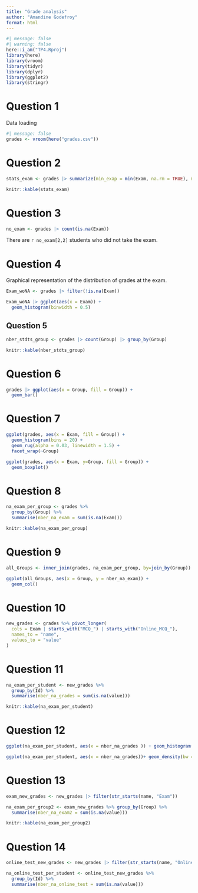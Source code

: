 ```yaml
---
title: "Grade analysis"
author: "Amandine Godefroy"
format: html
---
```


```r
#| message: false
#| warning: false
here::i_am("TP4.Rproj")
library(here)
library(vroom)
library(tidyr)
library(dplyr)
library(ggplot2)
library(stringr)
```

# Question 1

Data loading
```r
#| message: false
grades <- vroom(here("grades.csv"))
```

# Question 2

```r
stats_exam <- grades |> summarize(min_exap = min(Exam, na.rm = TRUE), max_exam = max(Exam, na.rm = TRUE), avg_exam = mean(Exam, na.rm = TRUE), med_exam = median(Exam, na.rm = TRUE))

knitr::kable(stats_exam)
```

# Question 3

```r
no_exam <- grades |> count(is.na(Exam))
```
There are `r no_exam[2,2]` students who did not take the exam.

# Question 4

Graphical representation of the distribution of grades at the exam.
```r
Exam_woNA <- grades |> filter(!is.na(Exam))

Exam_woNA |> ggplot(aes(x = Exam)) +
  geom_histogram(binwidth = 0.5)
```

## Question 5

```r
nber_stdts_group <- grades |> count(Group) |> group_by(Group)

knitr::kable(nber_stdts_group)
```

# Question 6

```r
grades |> ggplot(aes(x = Group, fill = Group)) +
  geom_bar()
```
# Question 7

```r
ggplot(grades, aes(x = Exam, fill = Group)) +
  geom_histogram(bins = 20) +
  geom_rug(alpha = 0.03, linewidth = 1.5) +
  facet_wrap(~Group)
```

```r
ggplot(grades, aes(x = Exam, y=Group, fill = Group)) +
  geom_boxplot()
```

# Question 8

```r
na_exam_per_group <- grades %>%
  group_by(Group) %>%
  summarise(nber_na_exam = sum(is.na(Exam)))

knitr::kable(na_exam_per_group)
```
# Question 9

```r
all_Groups <- inner_join(grades, na_exam_per_group, by=join_by(Group))

ggplot(all_Groups, aes(x = Group, y = nber_na_exam)) +
  geom_col()
```
# Question 10

```r
new_grades <- grades %>% pivot_longer(
  cols = Exam | starts_with("MCQ_") | starts_with("Online_MCQ_"),
  names_to = "name",
  values_to = "value"
)
```

# Question 11

```r
na_exam_per_student <- new_grades %>%
  group_by(Id) %>%
  summarise(nber_na_grades = sum(is.na(value)))

knitr::kable(na_exam_per_student)
```
# Question 12

```r
ggplot(na_exam_per_student, aes(x = nber_na_grades )) + geom_histogram()
```
```r
ggplot(na_exam_per_student, aes(x = nber_na_grades))+ geom_density(bw = "SJ") + labs(title = "distribution of the number of missing grades per student")
```

# Question 13

```r

exam_new_grades <- new_grades |> filter(str_starts(name, "Exam"))

na_exam_per_group2 <- exam_new_grades %>% group_by(Group) %>%
  summarise(nber_na_exam2 = sum(is.na(value)))

knitr::kable(na_exam_per_group2)
```

# Question 14

```r
online_test_new_grades <- new_grades |> filter(str_starts(name, "Online_MCQ_"))

na_online_test_per_student <- online_test_new_grades %>%
  group_by(Id) %>%
  summarise(nber_na_online_test = sum(is.na(value)))
```

